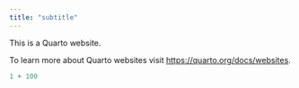 ```yaml
---
title: "subtitle"
---
```


This is a Quarto website.

To learn more about Quarto websites visit <https://quarto.org/docs/websites>.

```r
1 + 100
```
 
 